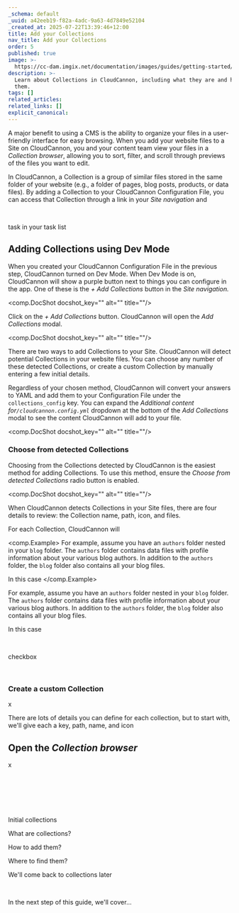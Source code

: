 ```yaml
---
_schema: default
_uuid: a42eeb19-f82a-4adc-9a63-4d7849e52104
_created_at: 2025-07-22T13:39:46+12:00
title: Add your Collections
nav_title: Add your Collections
order: 5
published: true
image: >-
  https://cc-dam.imgix.net/documentation/images/guides/getting-started/guide-thumbnails/CloudCannon-Getting-Started-Thumbnail-Universal.png
description: >-
  Learn about Collections in CloudCannon, including what they are and how to add
  them.
tags: []
related_articles:
related_links: []
explicit_canonical:
---
```

A major benefit to using a CMS is the ability to organize your files in a user-friendly interface for easy browsing. When you add your website files to a Site on CloudCannon, you and your content team view your files in a *Collection browser*, allowing you to sort, filter, and scroll through previews of the files you want to edit.

In CloudCannon, a Collection is a group of similar files stored in the same folder of your website (e.g., a folder of pages, blog posts, products, or data files). By adding a Collection to your CloudCannon Configuration File, you can access that Collection through a link in your *Site navigation* and

&nbsp;

task in your task list

## Adding Collections using Dev Mode

When you created your CloudCannon Configuration File in the previous step, CloudCannon turned on Dev Mode. When Dev Mode is on, CloudCannon will show a purple button next to things you can configure in the app. One of these is the *\+ Add Collections* button in the *Site navigation.*

<comp.DocShot docshot_key="" alt="" title=""/>

Click on the *\+ Add Collections* button. CloudCannon will open the *Add Collections* modal.

<comp.DocShot docshot_key="" alt="" title=""/>

There are two ways to add Collections to your Site. CloudCannon will detect potential Collections in your website files. You can choose any number of these detected Collections, or create a custom Collection by manually entering a few initial details.

Regardless of your chosen method, CloudCannon will convert your answers to YAML and add them to your Configuration File under the `collections_config` key. You can expand the *Additional content for`/cloudcannon.config.yml`* dropdown at the bottom of the *Add Collections* modal to see the content CloudCannon will add to your file.

<comp.DocShot docshot_key="" alt="" title=""/>

### Choose from detected Collections

Choosing from the Collections detected by CloudCannon is the easiest method for adding Collections. To use this method, ensure the *Choose from detected Collections* radio button is enabled.

<comp.DocShot docshot_key="" alt="" title=""/>

When CloudCannon detects Collections in your Site files, there are four details to review: the Collection name, path, icon, and files.

For each Collection, CloudCannon will

<comp.Example>
  For example, assume you have an `authors` folder nested in your `blog` folder. The `authors` folder contains data files with profile information about your various blog authors. In addition to the `authors` folder, the `blog` folder also contains all your blog files.

  In this case
</comp.Example>

For example, assume you have an `authors` folder nested in your `blog` folder. The `authors` folder contains data files with profile information about your various blog authors. In addition to the `authors` folder, the `blog` folder also contains all your blog files.

In this case

&nbsp;

checkbox

&nbsp;

### Create a custom Collection

x

There are lots of details you can define for each collection, but to start with, we'll give each a key, path, name, and icon

## Open the *Collection browser*

x

&nbsp;

&nbsp;

&nbsp;

Initial collections

What are collections?

How to add them?

Where to find them?

We'll come back to collections later

&nbsp;

In the next step of this guide, we'll cover...